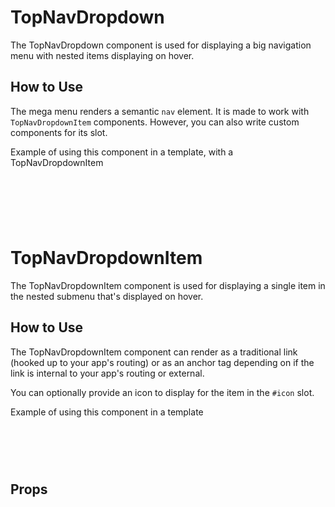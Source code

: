 
# TopNavDropdown

The TopNavDropdown component is used for displaying a big navigation menu with nested items displaying on hover.

<Canvas of={Primary} />

## How to Use

The mega menu renders a semantic `nav` element. It is made to work with `TopNavDropdownItem` components. However, you can also write custom components for its slot.

Example of using this component in a template, with a TopNavDropdownItem

```html
<TopNavDropdown title="Resources" navKey="">
  <TopNavDropdownItem to="/settings/main/account">
    Settings
  </TopNavDropdownItem>
</TopNavDropdown>
```

# TopNavDropdownItem

The TopNavDropdownItem component is used for displaying a single item in the nested submenu that's displayed on hover.

<Canvas of={Item} />

## How to Use

The TopNavDropdownItem component can render as a traditional link (hooked up to your app's routing) or as an anchor tag depending on if the link is internal to your app's routing or external.

You can optionally provide an icon to display for the item in the `#icon` slot.

Example of using this component in a template

```html
<TopNavDropdownItem to="/overview" navKey="">
  <template #icon> <Signal /> </template>
  API Status
</TopNavDropdownItem>
```

## Props

<ArgTypes story={PRIMARY_STORY} />
